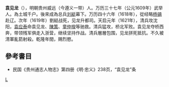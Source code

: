 '''袁见龙'''（{{bd|?||1621年|}}），明朝贵州威远（今遵义一带）人。万历三十七年（公元1609年）武举人。為土城千户。後來成為总兵[[刘綎|刘綎]]幕下。万历四十六年（1618年），從经略[[杨镐|杨镐]]赴辽。次年（1619年）劉綎战死，见龙升都司。天启元年（1621年），清兵攻沈阳，[[袁应泰|袁应泰]]命袁见龙、[[陳策|陳策]]、[[童仲揆|童仲揆]]等驰救。清兵猛攻，桥北军败。袁见龙夺桥西奔，带领残军俱走入浙营，继续坚持作战。清兵層層包围，见龙拼死抵抗。不久被清軍亂箭射殺。乾隆年間，赐烈愍。

== 參考書目 ==
* 民国《贵州通志人物志》第四册《明·忠义》238页，“袁见龙”条
[[category:明朝軍事人物|L]]